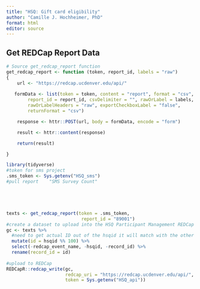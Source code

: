 ```yaml
---
title: "HSQ: Gift card eligibility"
author: "Camille J. Hochheimer, PhD"
format: html
editor: source
---
```


## Get REDCap Report Data
```r
# Source get_redcap_report function
get_redcap_report <- function (token, report_id, labels = "raw")
{
    url <- "https://redcap.ucdenver.edu/api/"
 
   formData <- list(token = token, content = "report", format = "csv",
        report_id = report_id, csvDelimiter = "", rawOrLabel = labels,
        rawOrLabelHeaders = "raw", exportCheckboxLabel = "false",
        returnFormat = "csv")

    response <- httr::POST(url, body = formData, encode = "form")

    result <- httr::content(response)

    return(result)

}
```

```r
library(tidyverse)
#token for sms project
.sms_token <- Sys.getenv("HSQ_sms")
#pull report 	"SMS Survey Count"





texts <- get_redcap_report(token = .sms_token,
                            report_id = "89001")
#create a dataset to upload into the HSQ Participant Management REDCap
gc <- texts %>%
  #need to get actual ID out of the hsqid it will match with the other RC
  mutate(id = hsqid %% 100) %>% 
  select(-redcap_event_name, -hsqid, -record_id) %>% 
  rename(record_id = id)
  
#upload to REDCap
REDCapR::redcap_write(gc,
                      redcap_uri = "https://redcap.ucdenver.edu/api/",
                      token = Sys.getenv("HSQ_api"))


  
```

